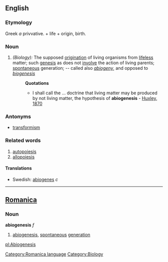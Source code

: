 ==English==
===Etymology===
Greek ''a'' privvative. +  life +  origin, birth.
===Noun===
#''(Biology):'' The supposed [[origination]] of living organisms from [[lifeless]] matter; such [[genesis]] as does not [[involve]] the action of living parents; [[spontaneous]] generation; -- called also ''[[abiogeny]]'', and opposed to ''[[biogenesis]]''
#:'''Quotations'''
#:*I shall call the ... doctrine that living matter may be produced by not living matter, the hypothesis of '''abiogenesis''' - [[Huxley, 1870]]
===Antonyms===
*[[transformism]]
===Related words===
#[[autopoiesis]]
#[[allopoiesis]]
====Translations====
*Swedish: [[abiogenes]] ''c''
----

==[[Romanica]]==
[[Category:Romanica language]]
===Noun===
<b>abiogenesis</b> ''f''
#[[abiogenesis]], [[spontaneous]] [[generation]]

[[pl:Abiogenesis]][[Category:Biology]]